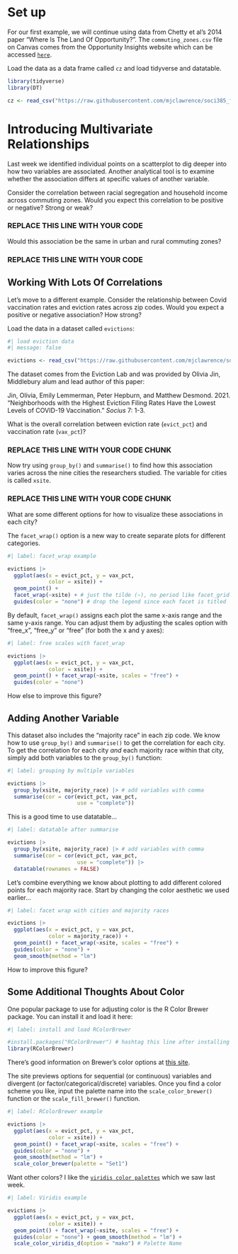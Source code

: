 # Set up

For our first example, we will continue using data from Chetty et al's 2014 paper "Where Is The Land Of Opportunity?". The `commuting_zones.csv` file on Canvas comes from the Opportunity Insights website which can be accessed [`here`](http://www.opportunityinsights.org).

Load the data as a data frame called `cz` and load tidyverse and datatable.

```r
library(tidyverse)
library(DT)

cz <- read_csv("https://raw.githubusercontent.com/mjclawrence/soci385_f23/main/data/commuting_zones.csv")
```

# Introducing Multivariate Relationships

Last week we identified individual points on a scatterplot to dig deeper into how two variables are associated. Another analytical tool is to examine whether the association differs at specific values of another variable.

Consider the correlation between racial segregation and household income across commuting zones. Would you expect this correlation to be positive or negative? Strong or weak?

### REPLACE THIS LINE WITH YOUR CODE

Would this association be the same in urban and rural commuting zones?

### REPLACE THIS LINE WITH YOUR CODE


## Working With Lots Of Correlations

Let's move to a different example. Consider the relationship between Covid vaccination rates and eviction rates across zip codes. Would you expect a positive or negative association? How strong?

Load the data in a dataset called `evictions`:

```r
#| load eviction data
#| message: false

evictions <- read_csv("https://raw.githubusercontent.com/mjclawrence/soci385_f23/main/data/evictions.csv")
```


The dataset comes from the Eviction Lab and was provided by Olivia Jin, Middlebury alum and lead author of this paper:

Jin, Olivia, Emily Lemmerman, Peter Hepburn, and Matthew Desmond. 2021. "Neighborhoods with the Highest Eviction Filing Rates Have the Lowest Levels of COVID-19 Vaccination." *Socius* 7: 1-3.

What is the overall correlation between eviction rate (`evict_pct`) and vaccination rate (`vax_pct`)?

### REPLACE THIS LINE WITH YOUR CODE CHUNK ###

Now try using `group_by()` and `summarise()` to find how this association varies across the nine cities the researchers studied. The variable for cities is called `xsite`.

### REPLACE THIS LINE WITH YOUR CODE CHUNK ###

What are some different options for how to visualize these associations in each city?

The `facet_wrap()` option is a new way to create separate plots for different categories.

```r
#| label: facet_wrap example

evictions |> 
  ggplot(aes(x = evict_pct, y = vax_pct,
             color = xsite)) +
  geom_point() + 
  facet_wrap(~xsite) + # just the tilde (~), no period like facet_grid
  guides(color = "none") # drop the legend since each facet is titled
``` 

By default, `facet_wrap()` assigns each plot the same x-axis range and the same y-axis range. You can adjust them by adjusting the scales option with "free_x", "free_y" or "free" (for both the x and y axes):

```r
#| label: free scales with facet_wrap

evictions |> 
  ggplot(aes(x = evict_pct, y = vax_pct,
             color = xsite)) +
  geom_point() + facet_wrap(~xsite, scales = "free") +
  guides(color = "none")
```

How else to improve this figure?


## Adding Another Variable

This dataset also includes the "majority race" in each zip code. We know how to use `group_by()` and `summarise()` to get the correlation for each city. To get the correlation for each city *and* each majority race within that city, simply add both variables to the `group_by()` function:

```r
#| label: grouping by multiple variables

evictions |> 
  group_by(xsite, majority_race) |> # add variables with comma
  summarise(cor = cor(evict_pct, vax_pct,
                      use = "complete"))
```

This is a good time to use datatable...

```r
#| label: datatable after summarise

evictions |> 
  group_by(xsite, majority_race) |> # add variables with comma
  summarise(cor = cor(evict_pct, vax_pct,
                      use = "complete")) |> 
  datatable(rownames = FALSE)
```

Let's combine everything we know about plotting to add different colored points for each majority race. Start by changing the color aesthetic we used earlier...

```r
#| label: facet wrap with cities and majority races

evictions |> 
  ggplot(aes(x = evict_pct, y = vax_pct,
             color = majority_race)) +
  geom_point() + facet_wrap(~xsite, scales = "free") +
  guides(color = "none") + 
  geom_smooth(method = "lm")
```

How to improve this figure?

## Some Additional Thoughts About Color

One popular package to use for adjusting color is the R Color Brewer package. You can install it and load it here:

```r
#| label: install and load RColorBrewer

#install.packages("RColorBrewer") # hashtag this line after installing
library(RColorBrewer)
```

There's good information on Brewer's color options at [this site](http://colorbrewer2.org/#type=diverging&scheme=RdYlGn&n=3).

The site previews options for sequential (or continuous) variables and divergent (or factor/categorical/discrete) variables. Once you find a color scheme you like, input the palette name into the `scale_color_brewer()` function or the `scale_fill_brewer()` function.

```r
#| label: RColorBrewer example

evictions |> 
  ggplot(aes(x = evict_pct, y = vax_pct,
             color = xsite)) +
  geom_point() + facet_wrap(~xsite, scales = "free") +
  guides(color = "none") + 
  geom_smooth(method = "lm") +
  scale_color_brewer(palette = "Set1")
```

Want other colors? I like the [`viridis color palettes`](https://cran.r-project.org/web/packages/viridis/vignettes/intro-to-viridis.html) which we saw last week.

```r
#| label: Viridis example

evictions |> 
  ggplot(aes(x = evict_pct, y = vax_pct,
             color = xsite)) +
  geom_point() + facet_wrap(~xsite, scales = "free") +
  guides(color = "none") + geom_smooth(method = "lm") +
  scale_color_viridis_d(option = "mako") # Palette Name
```